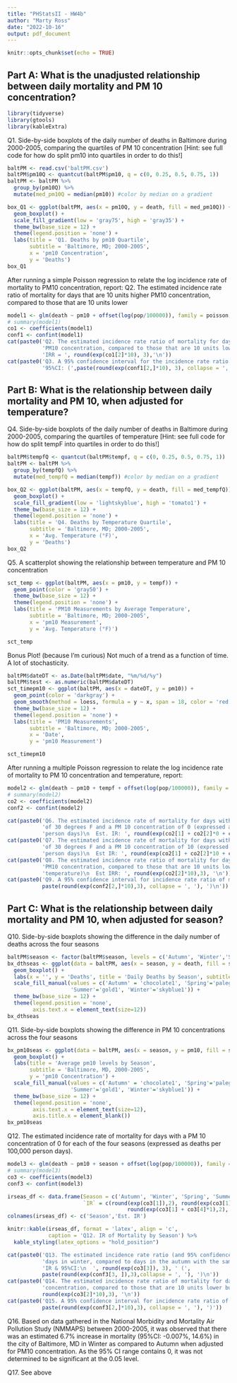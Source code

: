 ```yaml
---
title: "PHStatsII - HW4b"
author: "Marty Ross"
date: "2022-10-16"
output: pdf_document
---
```


```r
knitr::opts_chunk$set(echo = TRUE)
```

## Part A: What is the unadjusted relationship between daily mortality and PM 10 concentration?
```r
library(tidyverse)
library(gtools)
library(kableExtra)
```

Q1. Side-by-side boxplots of the daily number of deaths in Baltimore during 2000-2005, comparing the quartiles of PM 10 concentration [Hint: see full code for how do split pm10 into quartiles in order to do this!]
```r
baltPM <- read.csv('baltPM.csv')
baltPM$pm10Q <- quantcut(baltPM$pm10, q = c(0, 0.25, 0.5, 0.75, 1))
baltPM <- baltPM %>%
  group_by(pm10Q) %>%
  mutate(med_pm10Q = median(pm10)) #color by median on a gradient

box_Q1 <- ggplot(baltPM, aes(x = pm10Q, y = death, fill = med_pm10Q)) +
  geom_boxplot() +
  scale_fill_gradient(low = 'gray75', high = 'gray35') +
  theme_bw(base_size = 12) +
  theme(legend.position = 'none') +
  labs(title = 'Q1. Deaths by pm10 Quartile',
       subtitle = 'Baltimore, MD; 2000-2005',
       x = 'pm10 Concentration',
       y = 'Deaths')
box_Q1

```

After running a simple Poisson regression to relate the log incidence rate of mortality to PM10 concentration, report:
Q2. The estimated incidence rate ratio of mortality for days that are 10 units higher PM10 concentration, compared to those that are 10 units lower
```r
model1 <- glm(death ~ pm10 + offset(log(pop/100000)), family = poisson, data = baltPM)
# summary(model1)
co1 <- coefficients(model1)
conf1 <- confint(model1)
cat(paste0('Q2. The estimated incidence rate ratio of mortality for days that are 10 units higher\n', 
           'PM10 concentration, compared to those that are 10 units lower:\n  ',
           'IRR = ', round(exp(co1[2]*10), 3),'\n'))
cat(paste0('Q3. A 95% confidence interval for the incidence rate ratio from Q2:\n  ',
           '95%CI: (',paste(round(exp(conf1[2,]*10), 3), collapse = ', '),')'))
```
\newpage
## Part B: What is the relationship between daily mortality and PM 10, when adjusted for temperature?
Q4. Side-by-side boxplots of the daily number of deaths in Baltimore during 2000-2005, comparing the quartiles of temperature [Hint: see full code for how do split tempF into quartiles in order to do this!]
```r
baltPM$tempfQ <- quantcut(baltPM$tempf, q = c(0, 0.25, 0.5, 0.75, 1))
baltPM <- baltPM %>%
  group_by(tempfQ) %>%
  mutate(med_tempfQ = median(tempf)) #color by median on a gradient

box_Q2 <- ggplot(baltPM, aes(x = tempfQ, y = death, fill = med_tempfQ)) +
  geom_boxplot() +
  scale_fill_gradient(low = 'lightskyblue', high = 'tomato1') +
  theme_bw(base_size = 12) +
  theme(legend.position = 'none') +
  labs(title = 'Q4. Deaths by Temperature Quartile',
       subtitle = 'Baltimore, MD; 2000-2005',
       x = 'Avg. Temperature (°F)',
       y = 'Deaths')
box_Q2

```

Q5. A scatterplot showing the relationship between temperature and PM 10 concentration
```r
sct_temp <- ggplot(baltPM, aes(x = pm10, y = tempf)) +
  geom_point(color = 'gray50') +
  theme_bw(base_size = 12) +
  theme(legend.position = 'none') +
  labs(title = 'PM10 Measurements by Average Temperature',
       subtitle = 'Baltimore, MD; 2000-2005',
       x = 'pm10 Measurement',
       y = 'Avg. Temperature (°F)')

sct_temp

```

Bonus Plot! (because I'm curious) Not much of a trend as a function of time. A lot of stochasticity.
```r
baltPM$dateDT <- as.Date(baltPM$date, "%m/%d/%y")
baltPM$test <- as.numeric(baltPM$dateDT)
sct_timepm10 <- ggplot(baltPM, aes(x = dateDT, y = pm10)) +
  geom_point(color = 'darkgray') +
  geom_smooth(method = loess, formula = y ~ x, span = 18, color = 'red', se = F) +
  theme_bw(base_size = 12) +
  theme(legend.position = 'none') +
  labs(title = 'PM10 Measurements',
       subtitle = 'Baltimore, MD; 2000-2005',
       x = 'Date',
       y = 'pm10 Measurement')

sct_timepm10

```

After running a multiple Poisson regression to relate the log incidence rate of mortality to PM 10 concentration and temperature, report:
```r
model2 <- glm(death ~ pm10 + tempf + offset(log(pop/100000)), family = poisson, data = baltPM)
# summary(model2)
co2 <- coefficients(model2)
conf2 <- confint(model2)

cat(paste0('Q6. The estimated incidence rate of mortality for days with an average temperature\n',
           'of 30 degrees F and a PM 10 concentration of 0 (expressed as deaths per 100,000\n',
           'person days)\n  Est. IR: ', round(exp(co2[1] + co2[2]*0 + co2[3]*30),3), '\n'))
cat(paste0('Q7. The estimated incidence rate of mortality for days with an average temperature\n',
           'of 30 degrees F and a PM 10 concentration of 10 (expressed as deaths per 100,000\n',
           'person days)\n  Est IR: ', round(exp(co2[1] + co2[2]*10 + co2[3]*30),3), '\n'))
cat(paste0('Q8. The estimated incidence rate ratio of mortality for days that are 10 units higher\n',
           'PM10 concentration, compared to those that are 10 units lower but with the same average\n',
           'temperature)\n  Est IRR: ', round(exp(co2[2]*10),3), '\n'))
cat(paste0('Q9. A 95% confidence interval for incidence rate ratio of mortality from Q8:\n  95%CI: (',
           paste(round(exp(conf2[2,]*10),3), collapse = ', '), ')\n'))

```
\newpage
## Part C: What is the relationship between daily mortality and PM 10, when adjusted for season?
Q10. Side-by-side boxplots showing the difference in the daily number of deaths across the four seasons
```r
baltPM$season <- factor(baltPM$season, levels = c('Autumn', 'Winter','Spring', 'Summer'))
bx_dthseas <- ggplot(data = baltPM, aes(x = season, y = death, fill = season)) + 
  geom_boxplot() + 
  labs(x = '', y = 'Deaths', title = 'Daily Deaths by Season', subtitle = 'Baltimore, MD, 2000-2005') +
  scale_fill_manual(values = c('Autumn' = 'chocolate1', 'Spring'='palegreen',
                    'Summer'='gold1', 'Winter'='skyblue1')) +
  theme_bw(base_size = 12) +
  theme(legend.position = 'none',
        axis.text.x = element_text(size=12))
bx_dthseas

```

Q11. Side-by-side boxplots showing the difference in PM 10 concentrations across the four seasons
```r
bx_pm10seas <- ggplot(data = baltPM, aes(x = season, y = pm10, fill = season)) + 
  geom_boxplot() + 
  labs(title = 'Average pm10 levels by Season', 
       subtitle = 'Baltimore, MD, 2000-2005',
       y = 'pm10 Concentration') +
  scale_fill_manual(values = c('Autumn' = 'chocolate1', 'Spring'='palegreen',
                    'Summer'='gold1', 'Winter'='skyblue1')) +
  theme_bw(base_size = 12) +
  theme(legend.position = 'none',
        axis.text.x = element_text(size=12),
        axis.title.x = element_blank())
bx_pm10seas

```

Q12. The estimated incidence rate of mortality for days with a PM 10 concentration of 0 for each of the four seasons (expressed as deaths per 100,000 person days).
```r
model3 <- glm(death ~ pm10 + season + offset(log(pop/100000)), family = poisson, data = baltPM)
# summary(model3)
co3 <- coefficients(model3)
conf3 <- confint(model3)
```

```r
irseas_df <- data.frame(Season = c('Autumn', 'Winter', 'Spring', 'Summer'),
                        `IR` = c(round(exp(co3[1]),2), round(exp(co3[1] + co3[3]*1),2),
                                      round(exp(co3[1] + co3[4]*1),2), round(exp(co3[1] + co3[5]*1),2)))
colnames(irseas_df) <- c('Season','Est. IR')

knitr::kable(irseas_df, format = 'latex', align = 'c', 
             caption = 'Q12. IR of Mortality by Season') %>%
  kable_styling(latex_options = "hold_position")
```


```r

cat(paste0('Q13. The estimated incidence rate ratio (and 95% confidence interval) of mortality for\n',
           'days in winter, compared to days in the autumn with the same PM 10 concentration:\n  ',
           'IR & 95%CI:\n  ', round(exp(co3[3]), 3), ' (',
           paste(round(exp(conf3[3, ]),3),collapse = ', '), ')\n'))
cat(paste0('Q14. The estimated incidence rate ratio of mortality for days that are 10 units higher PM10\n',
           'concentration, compared to those that are 10 units lower but in the same season:\n  IRR: ',
           round(exp(co3[2]*10),3), '\n'))
cat(paste0('Q15. A 95% confidence interval for incidence rate ratio of mortality from Q14:\n  95%CI: (',
           paste(round(exp(conf3[2,]*10),3), collapse = ', '), ')'))
```

Q16. Based on data gathered in the National Morbidity and Mortality Air Pollution Study (NMMAPS) between 2000-2005, it was observed that there was an estimated 6.7% increase in mortality (95%CI: -0.007%, 14.6%) in the city of Baltimore, MD in Winter as compared to Autumn when adjusted for PM10 concentration. As the 95% CI range contains 0, it was not determined to be significant at the 0.05 level.

Q17. See above


